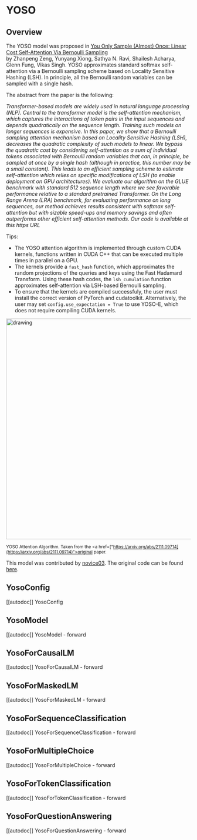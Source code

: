 <!--Copyright 2022 The HuggingFace Team. All rights reserved.

Licensed under the Apache License, Version 2.0 (the "License"); you may not use this file except in compliance with
the License. You may obtain a copy of the License at

http://www.apache.org/licenses/LICENSE-2.0

Unless required by applicable law or agreed to in writing, software distributed under the License is distributed on
an "AS IS" BASIS, WITHOUT WARRANTIES OR CONDITIONS OF ANY KIND, either express or implied. See the License for the
specific language governing permissions and limitations under the License.
-->

# YOSO

## Overview

The YOSO model was proposed in [You Only Sample (Almost) Once: Linear Cost Self-Attention Via Bernoulli Sampling](https://arxiv.org/abs/2111.09714)  
by Zhanpeng Zeng, Yunyang Xiong, Sathya N. Ravi, Shailesh Acharya, Glenn Fung, Vikas Singh. YOSO approximates standard softmax self-attention
via a Bernoulli sampling scheme based on Locality Sensitive Hashing (LSH). In principle, all the Bernoulli random variables can be sampled with
a single hash. 

The abstract from the paper is the following:

*Transformer-based models are widely used in natural language processing (NLP). Central to the transformer model is 
the self-attention mechanism, which captures the interactions of token pairs in the input sequences and depends quadratically 
on the sequence length. Training such models on longer sequences is expensive. In this paper, we show that a Bernoulli sampling 
attention mechanism based on Locality Sensitive Hashing (LSH), decreases the quadratic complexity of such models to linear. 
We bypass the quadratic cost by considering self-attention as a sum of individual tokens associated with Bernoulli random 
variables that can, in principle, be sampled at once by a single hash (although in practice, this number may be a small constant). 
This leads to an efficient sampling scheme to estimate self-attention which relies on specific modifications of 
LSH (to enable deployment on GPU architectures). We evaluate our algorithm on the GLUE benchmark with standard 512 sequence 
length where we see favorable performance relative to a standard pretrained Transformer. On the Long Range Arena (LRA) benchmark, 
for evaluating performance on long sequences, our method achieves results consistent with softmax self-attention but with sizable 
speed-ups and memory savings and often outperforms other efficient self-attention methods. Our code is available at this https URL*

Tips:

- The YOSO attention algorithm is implemented through custom CUDA kernels, functions written in CUDA C++ that can be executed multiple times
in parallel on a GPU.
- The kernels provide a `fast_hash` function, which approximates the random projections of the queries and keys using the Fast Hadamard Transform. Using these
hash codes, the `lsh_cumulation` function approximates self-attention via LSH-based Bernoulli sampling.
- To ensure that the kernels are compiled successfuly, the user must install the correct version of PyTorch and cudatoolkit. Alternatively,
the user may set `config.use_expectation = True` to use YOSO-E, which does not require compiling CUDA kernels.

<img src="https://huggingface.co/datasets/huggingface/documentation-images/resolve/main/yoso_architecture.jpg"
alt="drawing" width="600"/> 

<small> YOSO Attention Algorithm. Taken from the <a href=["https://arxiv.org/abs/2111.09714](https://arxiv.org/abs/2111.09714)">original paper</a>. </small>

This model was contributed by [novice03](https://huggingface.co/novice03). The original code can be found [here](https://github.com/mlpen/YOSO).


## YosoConfig

[[autodoc]] YosoConfig


## YosoModel

[[autodoc]] YosoModel
    - forward


## YosoForCausalLM

[[autodoc]] YosoForCausalLM
    - forward


## YosoForMaskedLM

[[autodoc]] YosoForMaskedLM
    - forward


## YosoForSequenceClassification

[[autodoc]] YosoForSequenceClassification
    - forward

## YosoForMultipleChoice

[[autodoc]] YosoForMultipleChoice
    - forward


## YosoForTokenClassification

[[autodoc]] YosoForTokenClassification
    - forward


## YosoForQuestionAnswering

[[autodoc]] YosoForQuestionAnswering
    - forward